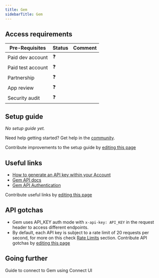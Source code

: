 ```yaml
---
title: Gem
sidebarTitle: Gem
---
```



<Overview />
<PreBuiltTooling />
<PreBuiltUseCases />

## Access requirements
| Pre-Requisites | Status | Comment|
| - | - | - |
| Paid dev account | ❓ |  |
| Paid test account | ❓ |  |
| Partnership | ❓ | |
| App review | ❓ |  |
| Security audit | ❓ | |


## Setup guide

_No setup guide yet._

<Tip>Need help getting started? Get help in the [community](https://nango.dev/slack).</Tip>

<Note>Contribute improvements to the setup guide by [editing this page](https://github.com/nangohq/nango/tree/master/docs-v2/integrations/all/gem.mdx)</Note>


## Useful links

-   [How to generate an API key within your Account](https://support.gem.com/hc/en-us/articles/5352576189591-Gem-s-API)
-   [Gem API docs](https://api.gem.com/v0/reference)
-   [Gem API Authentication](https://api.gem.com/v0/reference#section/Authentication)

<Note>Contribute useful links by [editing this page](https://github.com/nangohq/nango/tree/master/docs-v2/integrations/all/gem.mdx)</Note>

## API gotchas

- Gem uses API_KEY auth mode with `x-api-key: API_KEY` in the request header to access different endpoints.
- By default, each API key is subject to a rate limit of 20 requests per second, for more on this check [Rate Limits](https://api.gem.com/v0/reference#section/Rate-Limits) section.
<Note>Contribute API gotchas by [editing this page](https://github.com/nangohq/nango/tree/master/docs-v2/integrations/all/gem.mdx)</Note>


## Going further

<Card title="Connect to Gem" icon="link" href="/integrations/all/gem/connect" horizontal>
  Guide to connect to Gem using Connect UI
</Card>
